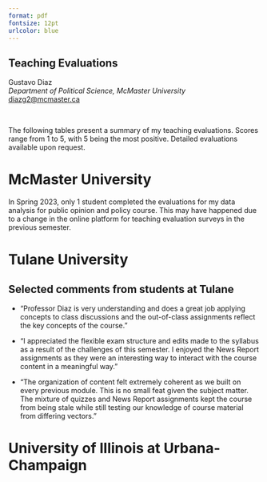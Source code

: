 ```yaml
---
format: pdf
fontsize: 12pt
urlcolor: blue
---
```

## Teaching Evaluations

Gustavo Diaz  
*Department of Political Science, McMaster University*  
<diazg2@mcmaster.ca>  
\hrule

&nbsp;

The following tables present a summary of my teaching evaluations. Scores range from 1 to 5, with 5 being the most positive. Detailed evaluations available upon request.

# McMaster University

In Spring 2023, only 1 student completed the evaluations for my data analysis for public opinion and policy course. This may have happened due to a change in the online platform for teaching evaluation surveys in the previous semester.

# Tulane University

\begin{table}[h!]
	\begin{center}
	\footnotesize
	\begin{tabular}{lccccccc}
	\hline 
	\hline 
	&	Class	&	Evaluations & Feedback & Knowledge & Recommend & Instructor & N	\\
	\hline
	Developing Democracies & 4.6 & 4.4 & 4.6 & 4.0 & 4.6 & 5 \\
	(Spring 2022) &		&		&		& & & &\\
	Comparative Politics & 4.2	& 4.7	& 4.1	 & 4.5  & 4.1 & 4.5 & 14\\
	(Fall 2021)&		&		&		& & & &\\
	\hline
  \end{tabular}
	\end{center}
\end{table}

## Selected comments from students at Tulane

- "Professor Diaz is very understanding and does a great job applying concepts to class discussions and the out-of-class assignments reflect the key concepts of the course."

- "I appreciated the flexible exam structure and edits made to the syllabus as a result of the challenges of this semester. I enjoyed the News Report assignments as they were an interesting way to interact with the course content in a meaningful way."

- "The organization of content felt extremely coherent as we built on every previous module. This is no small feat given the subject matter. The mixture of quizzes and News Report assignments kept the course from being stale while still testing our knowledge of course material from differing vectors."


# University of Illinois at Urbana-Champaign

\begin{table}[h!]
	\begin{center}
	\footnotesize
	\begin{tabular}{lcccccccc}
	\hline 
	\hline 
	&	Course quality	&	Teaching & Sensitivity & Respectful & Motivation & Preparation & Accessible & N	\\
	\hline
	Developing Countries & 4.1	& 4.2	& - &- & -&- &- & 17	\\
	(Summer 2019 Online)&		&	&	& & & & &	\\
		Data Analysis & 3.9	& 4.0 & 4.8	& 5.0 & 4.4 & 4.7 & 4.7 & 16 \\
	(Fall 2017 TA)&		&		&		\\
	Developing Countries & 4.1	& 3.8	& 4.4	 & 4.9  & 3.7 & 4.5 & 4.5 & 39 \\
	(Fall 2016 TA)&		&		&		& & & & & \\
	\hline									
	\hline
	\multicolumn{5}{l}{\textit{Note: Online courses at UIUC only evaluate the course as a whole.}}\\					
	\end{tabular}
	\end{center}
\end{table}


